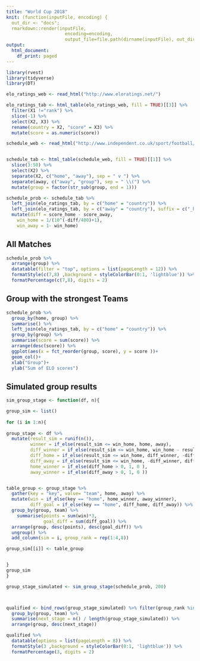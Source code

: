 ```yaml
---
title: "World Cup 2018"
knit: (function(inputFile, encoding) { 
  out_dir <- "docs";
  rmarkdown::render(inputFile,
                      encoding=encoding, 
                      output_file=file.path(dirname(inputFile), out_dir, 'index.html'))})
output:
  html_document:
    df_print: paged
---
```



```r
library(rvest)
library(tidyverse)
library(DT)
```



```r
elo_ratings_web <- read_html("http://www.eloratings.net/")

elo_ratings_tab <- html_table(elo_ratings_web, fill = TRUE)[[3]] %>% 
  filter(X1 !="rank") %>% 
  slice(-1) %>% 
  select(X2, X3) %>% 
  rename(country = X2, "score" = X3) %>% 
  mutate(score = as.numeric(score))
```


```r
schedule_web <- read_html("http://www.independent.co.uk/sport/football/world-cup/world-cup-2018-full-schedule-groups-fixtures-kick-off-times-venues-matches-wallchart-a8087881.html")


schedule_tab <- html_table(schedule_web, fill = TRUE)[[1]] %>% 
  slice(3:50) %>% 
  select(X2) %>% 
  separate(X2, c("home", "away"), sep = " v ") %>% 
  separate(away, c("away", "group"), sep = " \\(") %>% 
  mutate(group = factor(str_sub(group, end = 1)))
```


```r
schedule_prob <- schedule_tab %>% 
  left_join(elo_ratings_tab, by = c("home" = "country")) %>% 
  left_join(elo_ratings_tab, by = c("away" = "country"), suffix = c("_home", "_away"))  %>% 
  mutate(diff = score_home - score_away,
    win_home = 1/(10^(-diff/400)+1),
    win_away = 1- win_home)
```

## All Matches

```r
schedule_prob %>% 
  arrange(group) %>% 
  datatable(filter = "top", options = list(pageLength = 12)) %>% 
  formatStyle(c(7,8) ,background = styleColorBar(0:1, 'lightblue')) %>% 
  formatPercentage(c(7,8), digits = 2)
```

## Group with the strongest Teams

```r
schedule_prob %>% 
  group_by(home, group) %>% 
  summarise() %>% 
  left_join(elo_ratings_tab, by = c("home" = "country")) %>% 
  group_by(group) %>% 
  summarise(score = sum(score)) %>% 
  arrange(desc(score)) %>% 
  ggplot(aes(x = fct_reorder(group, score), y = score ))+
  geom_col()+
  xlab("Group")+
  ylab("Sum of ELO scores")

```

## Simulated group results

```r

sim_group_stage <- function(df, n){

group_sim <- list()
  
for (i in 1:n){
  
group_stage <- df %>% 
  mutate(result_sim = runif(n()),
         winner = if_else(result_sim <= win_home, home, away),
         diff_winner = if_else(result_sim <= win_home, win_home - result_sim , -(win_home - result_sim)),
         diff_home = if_else(result_sim <= win_home, diff_winner, -diff_winner),
         diff_away = if_else(result_sim <= win_home, -diff_winner, diff_winner),
         home_winner = if_else(diff_home > 0, 1, 0 ),
         away_winner = if_else(diff_away > 0, 1, 0 ))


table_group <- group_stage %>% 
  gather(key = "key", value= "team", home, away) %>%
  mutate(win = if_else(key == "home", home_winner, away_winner),
         diff_goal = if_else(key == "home", diff_home, diff_away)) %>% 
  group_by(group, team) %>% 
    summarise(points = sum(win)*3,
              goal_diff = sum(diff_goal)) %>% 
  arrange(group, desc(points), desc(goal_diff)) %>% 
  ungroup() %>% 
  add_column(sim = i, group_rank = rep(1:4,8))

group_sim[[i]] <- table_group


}
group_sim
}

```


```r
group_stage_simulated <- sim_group_stage(schedule_prob, 200)



qualified <- bind_rows(group_stage_simulated) %>% filter(group_rank %in% c(1,2)) %>% 
  group_by(group, team) %>% 
  summarise(next_stage = n() / length(group_stage_simulated)) %>% 
  arrange(group, desc(next_stage))

qualified %>% 
  datatable(options = list(pageLength = 8)) %>% 
  formatStyle(3 ,background = styleColorBar(0:1, 'lightblue')) %>% 
  formatPercentage(3, digits = 2)
  
  
```

